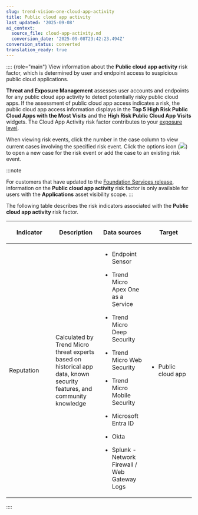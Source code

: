 ```yaml
---
slug: trend-vision-one-cloud-app-activity
title: Public cloud app activity
last_updated: '2025-09-08'
ai_context:
  source_file: cloud-app-activity.md
  conversion_date: '2025-09-08T23:42:23.494Z'
conversion_status: converted
translation_ready: true
---
```


:::: {role="main"}
View information about the **Public cloud app activity** risk factor, which is determined by user and endpoint access to suspicious public cloud applications.

**Threat and Exposure Management** assesses user accounts and endpoints for any public cloud app activity to detect potentially risky public cloud apps. If the assessment of public cloud app access indicates a risk, the public cloud app access information displays in the **Top 5 High Risk Public Cloud Apps with the Most Visits** and the **High Risk Public Cloud App Visits** widgets. The Cloud App Activity risk factor contributes to your [exposure level](exposure-overview.mdx).

When viewing risk events, click the number in the case column to view current cases involving the specified risk event. Click the options icon (![](/images/options=ddb0b67f-0654-4aa5-8bc7-48ec554c5448.webp)) to open a new case for the risk event or add the case to an existing risk event.

:::note

For customers that have updated to the [Foundation Services release](update-foundation-services-release.mdx), information on the **Public cloud app activity** risk factor is only available for users with the **Applications** asset visibility scope.
:::

The following table describes the risk indicators associated with the **Public cloud app activity** risk factor.

<table>
<colgroup>
<col style="width: 25%" />
<col style="width: 25%" />
<col style="width: 25%" />
<col style="width: 25%" />
</colgroup>
<thead>
<tr>
<th><p>Indicator</p></th>
<th><p>Description</p></th>
<th><p>Data sources</p></th>
<th><p>Target</p></th>
</tr>
</thead>
<tbody>
<tr>
<td><p>Reputation</p></td>
<td><p>Calculated by Trend Micro threat experts based on historical app data, known security features, and community knowledge</p></td>
<td><ul>
<li><p>Endpoint Sensor</p></li>
<li><p>Trend Micro Apex One as a Service</p></li>
<li><p>Trend Micro Deep Security</p></li>
<li><p>Trend Micro Web Security</p></li>
<li><p>Trend Micro Mobile Security</p></li>
<li><p>Microsoft Entra ID</p></li>
<li><p>Okta</p></li>
<li><p>Splunk - Network Firewall / Web Gateway Logs</p></li>
</ul></td>
<td><ul>
<li><p>Public cloud app</p></li>
</ul></td>
</tr>
</tbody>
</table>
::::

